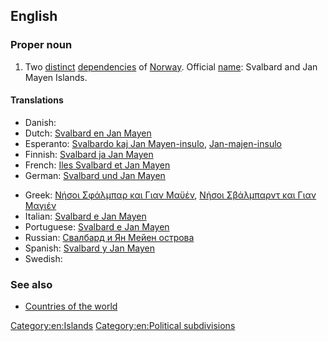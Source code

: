 {{wikipedia}}
==English==

===Proper noun===
{{en-proper noun|sg=[[Svalbard]] and [[Jan Mayen]] Islands}}

# Two [[distinct]] [[depend]]encies of [[Norway]]. Official [[name]]: Svalbard and Jan Mayen Islands.

====Translations====
{{trans-top|two distinct dependencies of Norway}}
* Danish: {{t|da|Svalbard og Jan Mayen}}
* Dutch: [[Svalbard en Jan Mayen]]
* Esperanto: [[Svalbardo kaj Jan Mayen-insulo]], [[Jan-majen-insulo]]
* Finnish: [[Svalbard ja Jan Mayen]]
* French: [[Iles Svalbard et Jan Mayen]]
* German: [[Svalbard und Jan Mayen]]
{{trans-mid}}
* Greek: [[Νήσοι Σφάλμπαρ και Γιαν Μαϋέν]], [[Νήσοι Σβάλμπαρντ και Γιαν Μαγιέν]]
* Italian: [[Svalbard e Jan Mayen]]
* Portuguese: [[Svalbard e Jan Mayen]]
* Russian: [[Свалбард и Ян Мейен острова]]
* Spanish: [[Svalbard y Jan Mayen]]
* Swedish: {{t|sv|Svalbard och Jan Mayen}}
{{trans-bottom}}

===See also===
* [[Appendix:Countries of the world|Countries of the world]]

[[Category:en:Islands]]
[[Category:en:Political subdivisions]]
